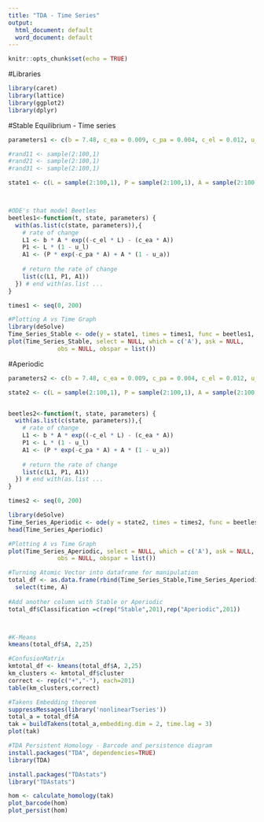 ```yaml
---
title: "TDA - Time Series"
output:
  html_document: default
  word_document: default
---
```


```r
knitr::opts_chunk$set(echo = TRUE)
```

#Libraries
```r
library(caret)
library(lattice)
library(ggplot2)
library(dplyr)

```

#Stable Equilibrium - Time series
```r
parameters1 <- c(b = 7.48, c_ea = 0.009, c_pa = 0.004, c_el = 0.012, u_p = 0, u_l = 0.267, u_a = 0.73)

#rand11 <- sample(2:100,1)
#rand21 <- sample(2:100,1)
#rand31 <- sample(2:100,1)

state1 <- c(L = sample(2:100,1), P = sample(2:100,1), A = sample(2:100,1))



#ODE's that model Beetles
beetles1<-function(t, state, parameters) {
  with(as.list(c(state, parameters)),{
    # rate of change
    L1 <- b * A * exp((-c_el * L) - (c_ea * A))
    P1 <- L * (1 - u_l) 
    A1 <- (P * exp(-c_pa * A) + A * (1 - u_a)) 
    
    # return the rate of change
    list(c(L1, P1, A1))
  }) # end with(as.list ...
}

times1 <- seq(0, 200)

#Plotting A vs Time Graph
library(deSolve)
Time_Series_Stable <- ode(y = state1, times = times1, func = beetles1, parms = parameters1, method = "iteration")
plot(Time_Series_Stable, select = NULL, which = c('A'), ask = NULL,
              obs = NULL, obspar = list())
```
#Aperiodic 
```r
parameters2 <- c(b = 7.48, c_ea = 0.009, c_pa = 0.004, c_el = 0.012, u_p = 0, u_l = 0.267, u_a = 0.96)

state2 <- c(L = sample(2:100,1), P = sample(2:100,1), A = sample(2:100,1))


beetles2<-function(t, state, parameters) {
  with(as.list(c(state, parameters)),{
    # rate of change
    L1 <- b * A * exp((-c_el * L) - (c_ea * A))
    P1 <- L * (1 - u_l) 
    A1 <- (P * exp(-c_pa * A) + A * (1 - u_a)) 
    
    # return the rate of change
    list(c(L1, P1, A1))
  }) # end with(as.list ...
}

times2 <- seq(0, 200)

library(deSolve)
Time_Series_Aperiodic <- ode(y = state2, times = times2, func = beetles2, parms = parameters2, method = "iteration")
head(Time_Series_Aperiodic)

#Plotting A vs Time Graph
plot(Time_Series_Aperiodic, select = NULL, which = c('A'), ask = NULL,
              obs = NULL, obspar = list())

```

```r
#Turning Atomic Vector into dataframe for manipulation
total_df <- as.data.frame(rbind(Time_Series_Stable,Time_Series_Aperiodic)) %>%
  select(time, A)
  
#Add another column with Stable or Aperiodic
total_df$Classification =c(rep("Stable",201),rep("Aperiodic",201))



#K-Means
kmeans(total_df$A, 2,25)

#ConfusionMatrix
kmtotal_df <- kmeans(total_df$A, 2,25)
km_clusters <- kmtotal_df$cluster
correct <- rep(c("+","-"), each=201)
table(km_clusters,correct)

#Takens Embedding theorem
suppressMessages(library('nonlinearTseries'))
total_a = total_df$A
tak = buildTakens(total_a,embedding.dim = 2, time.lag = 3)
plot(tak)

#TDA Persistent Homology - Barcode and persistence diagram
install.packages("TDA", dependencies=TRUE) 
library(TDA) 

install.packages("TDAstats")
library("TDAstats")

hom <- calculate_homology(tak)
plot_barcode(hom)
plot_persist(hom)


```




